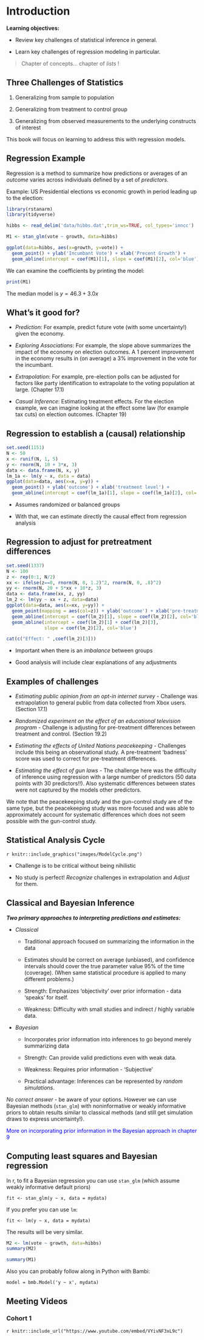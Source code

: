 # Introduction

**Learning objectives:**

- Review key challenges of statistical inference in general.

- Learn key challenges of regression modeling in particular.

> Chapter of concepts... chapter of *lists* !

## Three Challenges of Statistics {-}

1. Generalizing from sample to population

2. Generalizing from treatment to control group 

3. Generalizing from observed measurements to the underlying constructs of interest 

This book will focus on learning to address this with regression models.

## Regression Example {-}

Regression is a method to summarize how predictions or averages of an *outcome* varies across individuals defined by a set of *predictors*.

Example: US Presidential elections vs economic growth in period leading up to the election:


```r
library(rstanarm)
library(tidyverse)
```

```r
hibbs <- read_delim('data/hibbs.dat',trim_ws=TRUE, col_types='inncc')

```

```r
M1 <- stan_glm(vote ~ growth, data=hibbs)
```

```r
ggplot(data=hibbs, aes(x=growth, y=vote)) +
  geom_point() + ylab('Incumbant Vote') + xlab('Precent Growth') +
  geom_abline(intercept = coef(M1)[1], slope = coef(M1)[2], col='blue')
```

We can examine the coefficients by printing the model:

```r
print(M1)
```

The median model is $y = 46.3 + 3.0x$ 

## What's it good for?  {-}

- *Prediction*: For example, predict future vote (with some uncertainty!) given the economy.

- *Exploring Associations*: For example, the slope above summarizes the impact of the economy on election outcomes. A 1 percent improvement in the economy results in (on average) a 3% improvement in the vote for the incumbant.

- *Extrapolation*: For example, pre-election polls can be adjusted for factors like party identification to extrapolate to the voting population at large. (Chapter 17.1)

- *Casual Inference*: Estimating treatment effects. For the election example, we can imagine looking at the effect some law (for example tax cuts) on election outcomes. (Chapter 19)

## Regression to establish a (causal) relationship {-}

```r
set.seed(1151)
N <- 50
x <- runif(N, 1, 5)
y <- rnorm(N, 10 + 3*x, 3)
data <- data.frame(N, x, y)
lm_1a <- lm(y ~ x, data = data)
ggplot(data=data, aes(x=x, y=y)) +
  geom_point() + ylab('outcome') + xlab('treatment level') +
  geom_abline(intercept = coef(lm_1a)[1], slope = coef(lm_1a)[2], col='blue')
```

- Assumes randomized or balanced groups
   
- With that, we can estimate directly the causal effect from regression analysis
   
## Regression to adjust for pretreatment differences {-}

```r
set.seed(1337)
N <- 100
z <- rep(0:1, N/2)
xx <- ifelse(z==0, rnorm(N, 0, 1.2)^2, rnorm(N, 0, .8)^2)
yy <- rnorm(N, 20 + 5*xx + 10*z, 3)
data <- data.frame(xx, z, yy)
lm_2 <- lm(yy ~ xx + z, data=data)
ggplot(data=data, aes(x=xx, y=yy)) +
  geom_point(mapping = aes(col=z)) + ylab('outcome') + xlab('pre-treatment') +
  geom_abline(intercept = coef(lm_2)[1], slope = coef(lm_2)[2], col='black') +
  geom_abline(intercept = coef(lm_2)[1] + coef(lm_2)[3],
              slope = coef(lm_2)[2], col='blue')
```
```r
cat(c("Effect: " ,coef(lm_2)[3]))
```

- Important when there is an *imbalance* between groups
   
- Good analysis will include clear explanations of any adjustments

## Examples of challenges {-}

- *Estimating public opinion from an opt-in internet survey* - Challenge was extrapolation to general public from data collected from Xbox users. (Section 17.1)

- *Randomized experiment on the effect of an educational television program* - Challenge is adjusting for pre-treatment differences between treatment and control. (Section 19.2)

- *Estimating the effects of United Nations peacekeeping*  - Challenges include this being an observational study. A pre-treatment 'badness' score was used to correct for pre-treatment differences.

- *Estimating the effect of gun laws* - The challenge here was the difficulty of inference using regression with a
large number of predictors (50 data points with 30 predictors!!).  Also systematic differences between states were not captured by the models other predictors. 
 
We note that the peacekeeping study and the gun-control study are of the same type, but the peacekeeping study was more focused and was able to approximately account for systematic differences which does not seem possible with the gun-control study.
    
## Statistical Analysis Cycle {-}
   
`r knitr::include_graphics("images/ModelCycle.png")`

- Challenge is to be critical without being nihilistic
    
- No study is perfect! *Recognize* challenges in extrapolation and *Adjust* for them.

## Classical and Bayesian Inference {-}

***Two primary approaches to interpreting predictions and estimates:***

- *Classical*
   
    - Traditional approach focused on summarizing the information in the data
   
    - Estimates should be correct on average (unbiased), and confidence intervals should cover the true parameter value 95% of the time (coverage). (When same statistical procedure is applied to many different problems.)
       
    - Strength: Emphasizes 'objectivity' over prior information - data 'speaks' for itself.
       
    - Weakness: Difficulty with small studies and indirect / highly variable data.
   
- *Bayesian*
   
    - Incorporates prior information into inferences to go beyond merely summarizing data
       
    - Strength: Can provide valid predictions even with weak data.
       
    - Weakness: Requires prior information - 'Subjective'
       
    - Practical advantage: Inferences can be represented by *random simulations*. 
       
*No correct answer* - be aware of your options. However we can use Bayesian methods (`stan_glm`) with noninformative or weakly informative priors to obtain results similar to classical methods (and still get simulation draws to express uncertainty!).  

::: {style="color: blue;"}
More on incorporating prior information in the Bayesian approach in chapter 9
:::


## Computing least squares and Bayesian regression {-}

In r, to fit a Bayesian regression you can use `stan_glm` (which assume weakly informative default priors)

```
fit <- stan_glm(y ~ x, data = mydata)
```

If you prefer you can use `lm`:

```
fit <- lm(y ~ x, data = mydata)
```

The results will be very similar.

```r
M2 <- lm(vote ~ growth, data=hibbs)
summary(M2)
```
```r
summary(M1)
```

Also you can probably follow along in Python with Bambi:

```
model = bmb.Model('y ~ x', mydata)
```
 

## Meeting Videos {-}

### Cohort 1

`r knitr::include_url("https://www.youtube.com/embed/VYivNF3xL9c")`

<!--
### Cohort 2

`r knitr::include_url("https://www.youtube.com/embed/URL")`

<details>
<summary> Meeting chat log </summary>

```
LOG
```
</details>
-->
